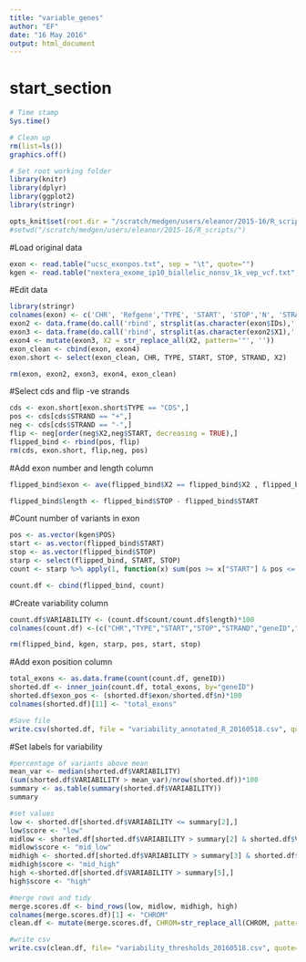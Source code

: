 ```yaml
---
title: "variable_genes"
author: "EF"
date: "16 May 2016"
output: html_document
---
```

# start_section
  
```r

# Time stamp
Sys.time()

# Clean up
rm(list=ls())
graphics.off()

# Set root working folder
library(knitr)
library(dplyr)
library(ggplot2)
library(stringr)

opts_knit$set(root.dir = "/scratch/medgen/users/eleanor/2015-16/R_scripts/")
#setwd("/scratch/medgen/users/eleanor/2015-16/R_scripts/")

```
#Load original data
```r
exon <- read.table("ucsc_exonpos.txt", sep = "\t", quote="")
kgen <- read.table("nextera_exome_ip10_biallelic_nonsv_1k_vep_vcf.txt", header=TRUE, sep = "\t", quote="")

```

#Edit data
```r
library(stringr)
colnames(exon) <- c('CHR', 'Refgene','TYPE', 'START', 'STOP','N', 'STRAND', 'X', 'IDs')
exon2 <- data.frame(do.call('rbind', strsplit(as.character(exon$IDs),';',fixed=TRUE)))
exon3 <- data.frame(do.call('rbind', strsplit(as.character(exon2$X1),' ',fixed=TRUE)))
exon4 <- mutate(exon3, X2 = str_replace_all(X2, pattern='"', ''))
exon_clean <- cbind(exon, exon4)
exon.short <- select(exon_clean, CHR, TYPE, START, STOP, STRAND, X2)

rm(exon, exon2, exon3, exon4, exon_clean)
```

#Select cds and flip -ve strands
```r
cds <- exon.short[exon.short$TYPE == "CDS",]
pos <- cds[cds$STRAND == "+",]
neg <- cds[cds$STRAND == "-",]
flip <- neg[order(neg$X2,neg$START, decreasing = TRUE),]
flipped_bind <- rbind(pos, flip)
rm(cds, exon.short, flip,neg, pos)
```

#Add exon number and length column
```r
flipped_bind$exon <- ave(flipped_bind$X2 == flipped_bind$X2 , flipped_bind$X2, FUN=cumsum)

flipped_bind$length <- flipped_bind$STOP - flipped_bind$START
```

#Count number of variants in exon
```r
pos <- as.vector(kgen$POS)
start <- as.vector(flipped_bind$START)
stop <- as.vector(flipped_bind$STOP)
starp <- select(flipped_bind, START, STOP)
count <- starp %>% apply(1, function(x) sum(pos >= x["START"] & pos <= x["STOP"]))

count.df <- cbind(flipped_bind, count)
```

#Create variability column
```r
count.df$VARIABILITY <- (count.df$count/count.df$length)*100
colnames(count.df) <-(c("CHR","TYPE","START","STOP","STRAND","geneID","exon","length","count","VARIABILITY"))

rm(flipped_bind, kgen, starp, pos, start, stop)
```

#Add exon position column
```r
total_exons <- as.data.frame(count(count.df, geneID))
shorted.df <- inner_join(count.df, total_exons, by="geneID")
shorted.df$exon_pos <- (shorted.df$exon/shorted.df$n)*100
colnames(shorted.df)[11] <- "total_exons"

#Save file
write.csv(shorted.df, file = "variability_annotated_R_20160518.csv", quote=FALSE)

```

#Set labels for variability
```r
#percentage of variants above mean
mean_var <- median(shorted.df$VARIABILITY)
(sum(shorted.df$VARIABILITY > mean_var)/nrow(shorted.df))*100
summary <- as.table(summary(shorted.df$VARIABILITY))
summary

#set values
low <- shorted.df[shorted.df$VARIABILITY <= summary[2],]
low$score <- "low"
midlow <- shorted.df[shorted.df$VARIABILITY > summary[2] & shorted.df$VARIABILITY <= summary[3],]
midlow$score <- "mid_low"
midhigh <- shorted.df[shorted.df$VARIABILITY > summary[3] & shorted.df$VARIABILITY <= summary[5],]
midhigh$score <- "mid_high"
high <-shorted.df[shorted.df$VARIABILITY > summary[5],]
high$score <- "high"

#merge rows and tidy
merge.scores.df <- bind_rows(low, midlow, midhigh, high)
colnames(merge.scores.df)[1] <- "CHROM"
clean.df <- mutate(merge.scores.df, CHROM=str_replace_all(CHROM, pattern="chr", ""))

#write csv
write.csv(clean.df, file= "variability_thresholds_20160518.csv", quote=FALSE)
```